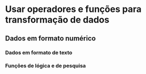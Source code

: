 # **Usar operadores e funções para transformação de dados**

## **Dados em formato numérico**

### **Dados em formato de texto**

### **Funções de lógica e de pesquisa**
